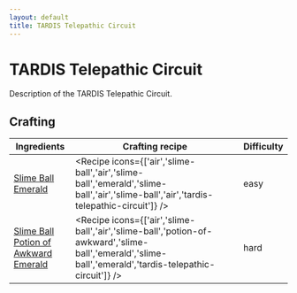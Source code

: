 ```yaml
---
layout: default
title: TARDIS Telepathic Circuit
---
```



TARDIS Telepathic Circuit
===================

Description of the TARDIS Telepathic Circuit.

## Crafting

| Ingredients | Crafting recipe | Difficulty |
| ----------- | --------------- | ------------- |
| [Slime Ball](https://minecraft.wiki/w/Slime_Ball)<br/>[Emerald](https://minecraft.wiki/w/Emerald) | <Recipe icons={['air','slime-ball','air','slime-ball','emerald','slime-ball','air','slime-ball','air','tardis-telepathic-circuit']} /> | easy |
| [Slime Ball](https://minecraft.wiki/w/Slime_Ball)<br/>[Potion of Awkward](https://minecraft.wiki/w/potion-of-awkward)<br/>[Emerald](https://minecraft.wiki/w/Emerald) | <Recipe icons={['air','slime-ball','air','slime-ball','potion-of-awkward','slime-ball','emerald','slime-ball','emerald','tardis-telepathic-circuit']} /> | hard |

